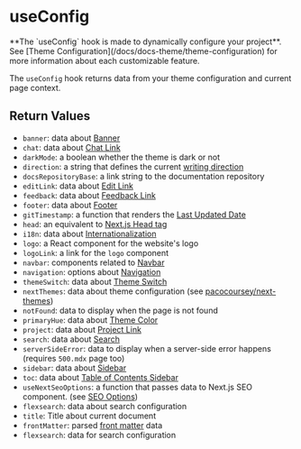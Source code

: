 
# useConfig

<Callout type="warning">
**The `useConfig` hook is made to dynamically configure your project**. See [Theme Configuration](/docs/docs-theme/theme-configuration) for more information about each customizable feature.
</Callout>

The `useConfig` hook returns data from your theme configuration and current page context.

## Return Values

- `banner`: data about [Banner](/docs/docs-theme/theme-configuration#banner)
- `chat`: data about [Chat Link](/docs/docs-theme/theme-configuration#chat-link)
- `darkMode`: a boolean whether the theme is dark or not
- `direction`: a string that defines the current [writing direction](/docs/docs-theme/theme-configuration#writing-direction)
- `docsRepositoryBase`: a link string to the documentation repository
- `editLink`: data about [Edit Link](/docs/docs-theme/theme-configuration#edit-link)
- `feedback`: data about [Feedback Link](/docs/docs-theme/theme-configuration#feedback-link)
- `footer`: data about [Footer](/docs/docs-theme/theme-configuration#footer)
- `gitTimestamp`: a function that renders the [Last Updated Date](/docs/docs-theme/theme-configuration#last-updated-date)
- `head`: an equivalent to [Next.js Head tag](https://nextjs.org/docs/pages/api-reference/components/head)
- `i18n`: data about [Internationalization](/docs/guide/i18n)
- `logo`: a React component for the website's logo
- `logoLink`: a link for the `logo` component
- `navbar`: components related to [Navbar](/docs/docs-theme/theme-configuration#customize-the-navbar)
- `navigation`: options about [Navigation](/docs/docs-theme/theme-configuration#navigation)
- `themeSwitch`: data about [Theme Switch](/docs/docs-theme/theme-configuration#theme-switch)
- `nextThemes`: data about theme configuration (see [pacocoursey/next-themes](https://github.com/pacocoursey/next-themes))
- `notFound`: data to display when the page is not found
- `primaryHue`: data about [Theme Color](/docs/docs-theme/theme-configuration#theme-color)
- `project`: data about [Project Link](/docs/docs-theme/theme-configuration#project-link)
- `search`: data about [Search](/docs/docs-theme/theme-configuration#search)
- `serverSideError`: data to display when a server-side error happens  (requires `500.mdx` page too)
- `sidebar`: data about [Sidebar](/docs/docs-theme/theme-configuration#sidebar)
- `toc`: data about [Table of Contents Sidebar](/docs/docs-theme/theme-configuration#toc-sidebar)
- `useNextSeoOptions`: a function that passes data to Next.js SEO component. (see [SEO Options](/docs/docs-theme/theme-configuration#seo-options))
- `flexsearch`: data about search configuration
- `title`: Title about current document
- `frontMatter`: parsed [front matter](https://jekyllrb.com/docs/front-matter) data
- `flexsearch`: data for search configuration